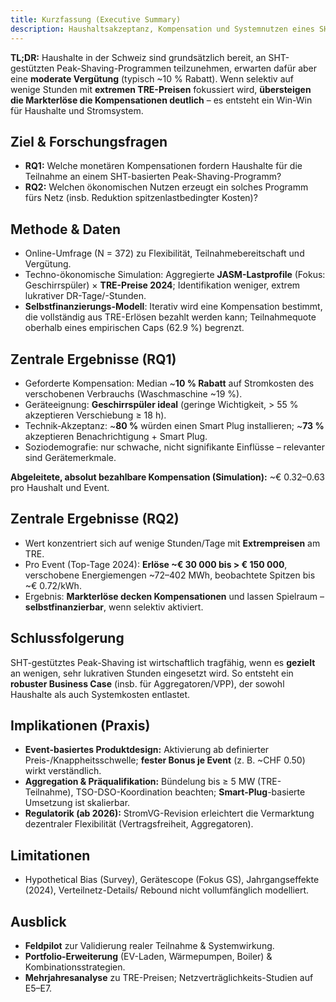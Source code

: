 ```yaml
---
title: Kurzfassung (Executive Summary)
description: Haushaltsakzeptanz, Kompensation und Systemnutzen eines SHT-gestützten Peak-Shaving-Programms in der Schweiz.
---
```


**TL;DR:** Haushalte in der Schweiz sind grundsätzlich bereit, an SHT-gestützten Peak-Shaving-Programmen teilzunehmen, erwarten dafür aber eine **moderate Vergütung** (typisch ~10 % Rabatt). Wenn selektiv auf wenige Stunden mit **extremen TRE-Preisen** fokussiert wird, **übersteigen die Markterlöse die Kompensationen deutlich** – es entsteht ein Win-Win für Haushalte und Stromsystem.

## Ziel & Forschungsfragen
- **RQ1:** Welche monetären Kompensationen fordern Haushalte für die Teilnahme an einem SHT-basierten Peak-Shaving-Programm?
- **RQ2:** Welchen ökonomischen Nutzen erzeugt ein solches Programm fürs Netz (insb. Reduktion spitzenlastbedingter Kosten)?

## Methode & Daten
- Online-Umfrage (N = 372) zu Flexibilität, Teilnahmebereitschaft und Vergütung.
- Techno-ökonomische Simulation: Aggregierte **JASM-Lastprofile** (Fokus: Geschirrspüler) × **TRE-Preise 2024**; Identifikation weniger, extrem lukrativer DR-Tage/-Stunden.
- **Selbstfinanzierungs-Modell**: Iterativ wird eine Kompensation bestimmt, die vollständig aus TRE-Erlösen bezahlt werden kann; Teilnahmequote oberhalb eines empirischen Caps (62.9 %) begrenzt.

## Zentrale Ergebnisse (RQ1)
- Geforderte Kompensation: Median ~**10 % Rabatt** auf Stromkosten des verschobenen Verbrauchs (Waschmaschine ~19 %).
- Geräteeignung: **Geschirrspüler ideal** (geringe Wichtigkeit, > 55 % akzeptieren Verschiebung ≥ 18 h).
- Technik-Akzeptanz: ~**80 %** würden einen Smart Plug installieren; ~**73 %** akzeptieren Benachrichtigung + Smart Plug.
- Soziodemografie: nur schwache, nicht signifikante Einflüsse – relevanter sind Gerätemerkmale.

**Abgeleitete, absolut bezahlbare Kompensation (Simulation):** ~€ 0.32–0.63 pro Haushalt und Event.

## Zentrale Ergebnisse (RQ2)
- Wert konzentriert sich auf wenige Stunden/Tage mit **Extrempreisen** am TRE.
- Pro Event (Top-Tage 2024): **Erlöse ~€ 30 000 bis > € 150 000**, verschobene Energiemengen ~72–402 MWh, beobachtete Spitzen bis ~€ 0.72/kWh.
- Ergebnis: **Markterlöse decken Kompensationen** und lassen Spielraum – **selbstfinanzierbar**, wenn selektiv aktiviert.

## Schlussfolgerung
SHT-gestütztes Peak-Shaving ist wirtschaftlich tragfähig, wenn es **gezielt** an wenigen, sehr lukrativen Stunden eingesetzt wird. So entsteht ein **robuster Business Case** (insb. für Aggregatoren/VPP), der sowohl Haushalte als auch Systemkosten entlastet.

## Implikationen (Praxis)
- **Event-basiertes Produktdesign:** Aktivierung ab definierter Preis-/Knappheitsschwelle; **fester Bonus je Event** (z. B. ~CHF 0.50) wirkt verständlich.
- **Aggregation & Präqualifikation:** Bündelung bis ≥ 5 MW (TRE-Teilnahme), TSO-DSO-Koordination beachten; **Smart-Plug**-basierte Umsetzung ist skalierbar.
- **Regulatorik (ab 2026):** StromVG-Revision erleichtert die Vermarktung dezentraler Flexibilität (Vertragsfreiheit, Aggregatoren).

## Limitationen
- Hypothetical Bias (Survey), Gerätescope (Fokus GS), Jahrgangseffekte (2024), Verteilnetz-Details/ Rebound nicht vollumfänglich modelliert.

## Ausblick
- **Feldpilot** zur Validierung realer Teilnahme & Systemwirkung.
- **Portfolio-Erweiterung** (EV-Laden, Wärmepumpen, Boiler) & Kombinationsstrategien.
- **Mehrjahresanalyse** zu TRE-Preisen; Netzverträglichkeits-Studien auf E5–E7.

<ChatWidget client:load apiBase="https://api.powere.ch" />